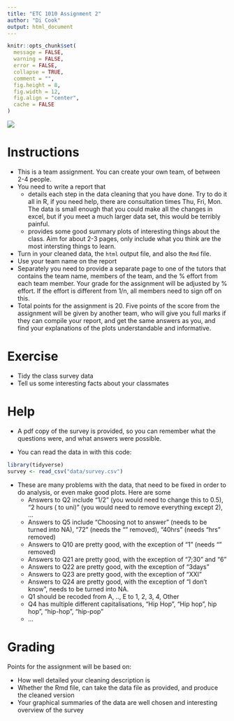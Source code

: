 ```yaml
---
title: "ETC 1010 Assignment 2"
author: "Di Cook"
output: html_document
---
```


```r
knitr::opts_chunk$set(
  message = FALSE,
  warning = FALSE,
  error = FALSE, 
  collapse = TRUE,
  comment = "",
  fig.height = 8,
  fig.width = 12,
  fig.align = "center",
  cache = FALSE
)
```

![](calvin-new.jpg)

# Instructions

- This is a team assignment. You can create your own team, of between 2-4 people. 
- You need to write a report that 
    - details each step in the data cleaning that you have done. Try to do it all in R, if you need help, there are consultation times Thu, Fri, Mon. The data is small enough that you could make all the changes in excel, but if you meet a much larger data set, this would be terribly painful. 
    - provides some good summary plots of interesting things about the class. Aim for about 2-3 pages, only include what you think are the most intersting things to learn.
- Turn in your cleaned data, the `html` output file, and also the `Rmd` file.
- Use your team name on the report
- Separately you need to provide a separate page to one of the tutors that contains the team name, members of the team, and the % effort from each team member. Your grade for the assignment will be adjusted by % effort. If the effort is different from 1/n, all members need to sign off on this.
- Total points for the assignment is 20. Five points of the score from the assignment will be given by another team, who will give you full marks if they can compile your report, and get the same answers as you, and find your explanations of the plots understandable and informative.

# Exercise

- Tidy the class survey data
- Tell us some interesting facts about your classmates

# Help

- A pdf copy of the survey is provided, so you can remember what the questions were, and what answers were possible. 

- You can read the data in with this code:

```r
library(tidyverse)
survey <- read_csv("data/survey.csv")
```

- These are many problems with the data, that need to be fixed in order to do analysis, or even make good plots. Here are some
    - Answers to Q2 include "1/2" (you would need to change this to 0.5), "2 hours ( to uni)" (you would need to remove everything except 2), ...
    - Answers to Q5 include "Choosing not to answer" (needs to be turned into NA), "72\n" (needs the "\n" removed), "40hrs" (needs "hrs" removed)
    - Answers to Q10 are pretty good, with the exception of "1\n" (needs "\n" removed)
    - Answers to Q21 are pretty good, with the exception of "7;30" and "6\n"
    - Answers to Q22 are pretty good, with the exception of "3days"
    - Answers to Q23 are pretty good, with the exception of "XXI"
    - Answers to Q24 are pretty good, with the exception of "I don't know", needs to be turned into NA.
    - Q1 should be recoded from A, .., E to 1, 2, 3, 4, Other
    - Q4 has multiple different capitalisations, "Hip Hop", "Hip hop", hip hop", "hip-hop", "hip-pop"
    - ...

# Grading

Points for the assignment will be based on:

- How well detailed your cleaning description is
- Whether the Rmd file, can take the data file as provided, and produce the cleaned version
- Your graphical summaries of the data are well chosen and interesting overview of the survey
